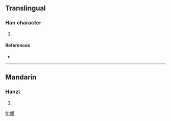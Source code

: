 ==Translingual==

===Han character===
{{Han char|rn=38|rad=女|as=21|sn=24|four=|canj=女廿日田 (VTAW)}}

# {{defn|Han|sort=女21}}

====References====
* {{Han ref|kx=0274.310|dkj=06920|dj=0543.070|hdz=21091.130|uh=5B4F|ud=23375}}

----

==Mandarin==

===Hanzi===
{{cmn-hanzi|pin=[[lǎn]] ([[lan3]])|wg=lan<sup>3</sup>}}

# {{defn|Mandarin}}

[[fr:孏]]